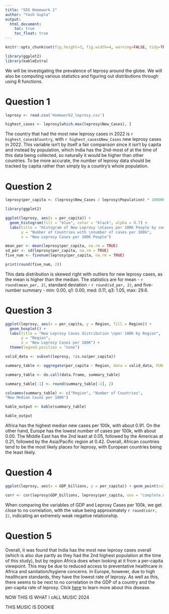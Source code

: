 ---
title: "SDS Homework 2"
author: "Yash Gupta"
output:
  html_document:
    toc: true
    toc_float: true
---

```{r global_options, echo=FALSE}
knitr::opts_chunk$set(fig.height=3, fig.width=4, warning=FALSE, tidy=TRUE, tidy.opts=list(width.cutoff=60))

library(ggplot2)
library(kableExtra)
```

We will be investigating the prevalence of leprosy around the globe. We will also be computing various statistics and figuring out distributions through using R functions.

# Question 1

```{r}

leprosy <- read.csv('Homework2_leprosy.csv')

highest_cases <- leprosy[which.max(leprosy$New_Cases), ]
```

The country that had the most new leprosy cases in 2022 is `r highest_cases$Country`, with `r highest_cases$New_Cases` new leprosy cases in 2022. This variable isn’t by itself a fair comparison since it isn’t by capita and instead by population, which India has the 2nd-most of at the time of this data being collected, so naturally it would be higher than other countries. To be more accurate, the number of leprosy data should be tracked by capita rather than simply by a country’s whole population.

# Question 2

```{r}

leprosy$per_capita <- (leprosy$New_Cases / leprosy$Population) * 100000

library(ggplot2)

ggplot(leprosy, aes(x = per_capita)) +
  geom_histogram(fill = "blue", color = "black", alpha = 0.7) +
  labs(title = "Histogram of New Leprosy \nCases per 100K People by country",
       y = "Number of Countries with \nnumber of cases per 100k",
       x = "New Leprosy Cases per 100K People")

mean_per <- mean(leprosy$per_capita, na.rm = TRUE)
sd_per <- sd(leprosy$per_capita, na.rm = TRUE)
five_num <- fivenum(leprosy$per_capita, na.rm = TRUE)

print(round(five_num, 2))

```

This data distribution is skewed right with outliers for new leprosy cases, as the mean is higher than the median. The statistics are for mean - `r round(mean_per, 2)`, standard deviation - `r round(sd_per, 2)`, and five-number summary - min: 0.00, q1: 0.00, med: 0.11, q3: 1.05, max: 29.6.

# Question 3

```{r}
ggplot(leprosy, aes(x = per_capita, y = Region, fill = Region)) +
  geom_boxplot() +
  labs(title = "New Leprosy Cases distribution \nper 100K by Region",
       y = "Region",
       x = "New Leprosy Cases per 100K") + 
  theme(legend.position = "none")

valid_data <- subset(leprosy, !is.na(per_capita))

summary_table <- aggregate(per_capita ~ Region, data = valid_data, FUN = function(x) c(length(x), per_capita = median(x, na.rm = TRUE)))

summary_table <- do.call(data.frame, summary_table)

summary_table[-1] <- round(summary_table[-1], 2)

colnames(summary_table) <- c("Region", "Number of Countries", 
"New Median Cases per 100K")

kable_output <- kable(summary_table)

kable_output

```

Africa has the highest median new cases per 100k, with about 0.91. On the other hand, Europe has the lowest number of cases per 100k, with about 0.00. The Middle East has the 2nd least at 0.05, followed by the Americas at 0.21, followed by the Asia/Pacific region at 0.42. Overall, African countries tend to be the most likely places for leprosy, with European countries being the least likely.

# Question 4

```{r}

ggplot(leprosy, aes(x = GDP_billions, y = per_capita)) + geom_point(color = "blue", size = 3) + labs(title = "Relationship between GDP and \nNew Leprosy Cases per 100K", x = "GDP (Billions)", y = "New Leprosy Cases per 100K")

corr <- cor(leprosy$GDP_billions, leprosy$per_capita, use = "complete.obs")
```

When comparing the variables of GDP and Leprosy Cases per 100k, we get close to no correlation, with the value being approximately `r round(corr, 2)`, indicating an extremely weak negative relationship.

# Question 5

Overall, it was found that India has the most new leprosy cases overall (which is also due partly as they had the 2nd highest population at the time of this study), but by region Africa does when looking at it from a per-capita viewpoint. This may be due to reduced access to preventative healthcare in Africa and sanitation/hygiene concerns. In Europe, however, due to high healthcare standards, they have the lowest rate of leprosy. As well as this, there seems to be next to no correlation in the GDP of a country and the per-capita rate of leprosy. Click [here](https://leprosyhistory.org/) to learn more about this disease.

NOW THIS IS WHAT I cALL MUSIC 2024

THIS MUSIC IS DOOKIE
